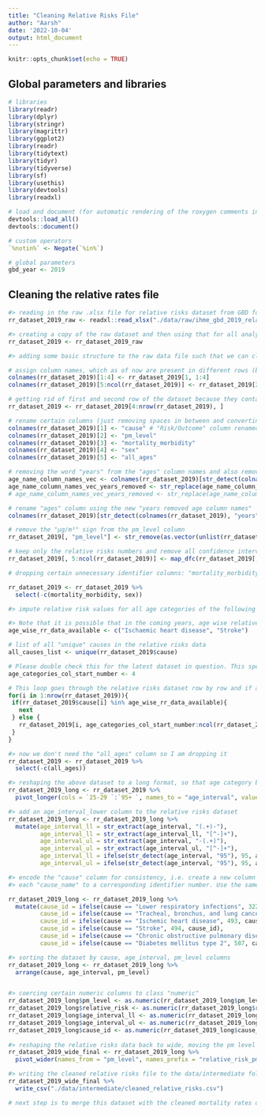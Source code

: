 ```yaml
---
title: "Cleaning Relative Risks File"
author: "Aarsh"
date: '2022-10-04'
output: html_document
---
```


```r
knitr::opts_chunk$set(echo = TRUE)
```

## Global parameters and libraries
```r

# libraries
library(readr)
library(dplyr)
library(stringr)
library(magrittr)
library(ggplot2)
library(readr)
library(tidytext)
library(tidyr)
library(tidyverse)
library(sf)
library(usethis)
library(devtools)
library(readxl)

# load and document (for automatic rendering of the roxygen comments into a man file) to keep things updated
devtools::load_all()
devtools::document()

# custom operators
`%notin%` <- Negate(`%in%`)

# global parameters 
gbd_year <- 2019

```

## Cleaning the relative rates file

```r

#> reading in the raw .xlsx file for relative risks dataset from GBD for the year mentioned up top in the "lib_glob_parameters" code chunk
rr_dataset_2019_raw <- readxl::read_xlsx("./data/raw/ihme_gbd_2019_relative_risks_by_cause.xlsx")

#> creating a copy of the raw dataset and then using that for all analysis
rr_dataset_2019 <- rr_dataset_2019_raw

#> adding some basic structure to the raw data file such that we can clearly recognize the column names before we start cleaning. In doing so, remove the unnecessary descritive information from the file and only keep the information that is relevant for analysis.

# assign column names, which as of now are present in different rows (because the raw file was formatted this way).
colnames(rr_dataset_2019)[1:4] <- rr_dataset_2019[1, 1:4] 
colnames(rr_dataset_2019)[5:ncol(rr_dataset_2019)] <- rr_dataset_2019[2, 5:ncol(rr_dataset_2019)] 

# getting rid of first and second row of the dataset because they contain "column name" information, which has already been placed in its proper place in the step above.
rr_dataset_2019 <- rr_dataset_2019[4:nrow(rr_dataset_2019), ]

# rename certain columns (just removing spaces in between and converting to snake case)
colnames(rr_dataset_2019)[1] <- "cause" # "Risk/Outcome" column renamed to "Cause"
colnames(rr_dataset_2019)[2] <- "pm_level"
colnames(rr_dataset_2019)[3] <- "mortality_morbidity"
colnames(rr_dataset_2019)[4] <- "sex"
colnames(rr_dataset_2019)[5] <- "all_ages"

# removing the word "years" from the "ages" column names and also remove  any "+" signs in age columns (e.g. "95+")
age_name_column_names_vec <- colnames(rr_dataset_2019)[str_detect(colnames(rr_dataset_2019), "years")]
age_name_column_names_vec_years_removed <- str_replace(age_name_column_names_vec, "years", "")
# age_name_column_names_vec_years_removed <- str_replace(age_name_column_names_vec_years_removed, "\\+", "")

# rename "ages" column using the new "years removed age column names"
colnames(rr_dataset_2019)[str_detect(colnames(rr_dataset_2019), "years")] <- age_name_column_names_vec_years_removed

# remove the "µg/m³" sign from the pm_level column
rr_dataset_2019[, "pm_level"] <- str_remove(as.vector(unlist(rr_dataset_2019[, "pm_level"])), "µg/m³")

# keep only the relative risks numbers and remove all confidence interval information from all columns. For example: if we have this: "2.345 (1.234 to 3.232)", after cleaning we should be left with "2.345".
rr_dataset_2019[, 5:ncol(rr_dataset_2019)] <- map_dfc(rr_dataset_2019[, 5:ncol(rr_dataset_2019)], function(x){as.numeric(str_replace(x, "\\(.+\\)$", ""))})

# dropping certain unnecessary identifier columns: "mortality_morbidity" (whose value = 'both' for all rows), "sex" (whose value = 'both' for all rows)

rr_dataset_2019 <- rr_dataset_2019 %>%
  select(-c(mortality_morbidity, sex))

#> impute relative risk values for all age categories of the following causes: "Lower Respiratory Infections", "Tracheal, Bronchus and lung cancer", "Chronic Obstructive Pulmonary Disease", "Diabetes mellitus type 2" by using the "all_ages" column relative risks. The assumption is that relative risks for these diseases do not vary by age, so the imputation simply copies the "all_ages" column number for a given cause "x" (the ones listed in this paragraph) into all other age categories for cause "x". Need to check if this assumption is actually backed by solid research. 

#> Note that it is possible that in the coming years, age wise relative risks data starts to become available for the above 4 causes. This is why the vector named "age_wise_rr_data_not_available" below may change (and has to be accordingly updated) from one year to the next. Please make sure to do so before running the code.
age_wise_rr_data_available <- c("Ischaemic heart disease", "Stroke")

# list of all "unique" causes in the relative risks data
all_causes_list <- unique(rr_dataset_2019$cause)

# Please double check this for the latest dataset in question. This specifically refers to the number of the column from where the age categories start. In the current dataset, the first age category (i.e. 25-29) is the fourth column, which is why as of now it equates to 4. 
age_categories_col_start_number <- 4

# This loop goes through the relative risks dataset row by row and if a cause is NOT in "age_wise_rr_data_available" list of causes, it copies the "all_ages" value into all other age category columns. This is following from the imputation assumption explained above.
for(i in 1:nrow(rr_dataset_2019)){
 if(rr_dataset_2019$cause[i] %in% age_wise_rr_data_available){
   next
 } else {
   rr_dataset_2019[i, age_categories_col_start_number:ncol(rr_dataset_2019)] <- as.numeric(rr_dataset_2019[i, "all_ages"])
 }
}

#> now we don't need the "all_ages" column so I am dropping it
rr_dataset_2019 <- rr_dataset_2019 %>%
  select(-c(all_ages))

#> reshaping the above dataset to a long format, so that age category becomes a single column. Note: there is an additional space in each of the age cateogry column names. For example: the column name "25-29" is actually "25-29 ".
rr_dataset_2019_long <- rr_dataset_2019 %>%
  pivot_longer(cols = `25-29 `:`95+ `, names_to = "age_interval", values_to = "relative_risk")

#> add an age_interval_lower column to the relative risks dataset
rr_dataset_2019_long <- rr_dataset_2019_long %>%
  mutate(age_interval_ll = str_extract(age_interval, "(.+)-"), 
         age_interval_ll = str_extract(age_interval_ll, "[^-]+"), 
         age_interval_ul = str_extract(age_interval, "-(.+)"), 
         age_interval_ul = str_extract(age_interval_ul, "[^-]+"), 
         age_interval_ll = ifelse(str_detect(age_interval, "95"), 95, age_interval_ll), 
         age_interval_ul = ifelse(str_detect(age_interval, "95"), 95, age_interval_ul))

#> encode the "cause" column for consistency, i.e. create a new column called "cause_id" that will map 
#> each "cause_name" to a corresponding identifier number. Use the same encoding in the mortality rates cleaning file.

rr_dataset_2019_long <- rr_dataset_2019_long %>%
  mutate(cause_id = ifelse(cause == "Lower respiratory infections", 322, cause), 
         cause_id = ifelse(cause == "Tracheal, bronchus, and lung cancer", 426,  cause_id), 
         cause_id = ifelse(cause == "Ischemic heart disease", 493, cause_id), 
         cause_id = ifelse(cause == "Stroke", 494, cause_id), 
         cause_id = ifelse(cause == "Chronic obstructive pulmonary disease", 509, cause_id), 
         cause_id = ifelse(cause == "Diabetes mellitus type 2", 587, cause_id))

#> sorting the dataset by cause, age_interval, pm_level columns
rr_dataset_2019_long <- rr_dataset_2019_long %>%
  arrange(cause, age_interval, pm_level)


#> coercing certain numeric columns to class "numeric"
rr_dataset_2019_long$pm_level <- as.numeric(rr_dataset_2019_long$pm_level)
rr_dataset_2019_long$relative_risk <- as.numeric(rr_dataset_2019_long$relative_risk)
rr_dataset_2019_long$age_interval_ll <- as.numeric(rr_dataset_2019_long$age_interval_ll)
rr_dataset_2019_long$age_interval_ul <- as.numeric(rr_dataset_2019_long$age_interval_ul)
rr_dataset_2019_long$cause_id <- as.numeric(rr_dataset_2019_long$cause_id)
 
#> reshaping the relative risks data back to wide, moving the pm level wise relative risks in the columns, so that the [cause, age_interval] combination can become a unique identifier. This way, we can easily merge the relative risks dataset with the mortality rates dataset.
rr_dataset_2019_wide_final <- rr_dataset_2019_long %>%
  pivot_wider(names_from = "pm_level", names_prefix = "relative_risk_pm", values_from = "relative_risk")

#> writing the cleaned relative risks file to the data/intermediate folder 
rr_dataset_2019_wide_final %>%
  write_csv("./data/intermediate/cleaned_relative_risks.csv")

# next step is to merge this dataset with the cleaned mortality rates dataset, which will happen in the "calc_mortality_rates.Rmd" file

```

